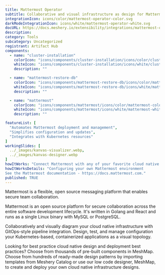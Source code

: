```yaml
---
title: Mattermost Operator
subtitle: Collaborative and visual infrastructure as design for Mattermost Operator
integrationIcon: icons/color/mattermost-operator-color.svg
darkModeIntegrationIcon: icons/white/mattermost-operator-white.svg
docURL: https://docs.meshery.io/extensibility/integrations/mattermost-operator
description: 
category: Tools
subcategory: Uncategorized
registrant: Artifact Hub
components:
  - name: "cluster-installation"
    colorIcon: "icons/components/cluster-installation/icons/color/cluster-installation-color.svg"
    whiteIcon: "icons/components/cluster-installation/icons/white/cluster-installation-white.svg"
    description: ""

  - name: "mattermost-restore-db"
    colorIcon: "icons/components/mattermost-restore-db/icons/color/mattermost-restore-db-color.svg"
    whiteIcon: "icons/components/mattermost-restore-db/icons/white/mattermost-restore-db-white.svg"
    description: ""

  - name: "mattermost"
    colorIcon: "icons/components/mattermost/icons/color/mattermost-color.svg"
    whiteIcon: "icons/components/mattermost/icons/white/mattermost-white.svg"
    description: ""

featureList: [
  "Automates Mattermost deployment and management",
  "Simplifies configuration and updates",
  "Integrates with Kubernetes resources"
]
workingSlides: [
  ../_images/kanvas-visualizer.webp,
  ../_images/kanvas-designer.webp
]
howItWorks: "Connect Mattermost with any of your favorite cloud native apps in just a few clicks. Design, build, and automate anything for your work by integrating apps like Mattermost to create visual automated workflows. Choose from thousands of ready-made apps or use our no-code toolkit to connect to apps not yet in our library."
howItWorksDetails: "Configuring your own Mattermost environment
See the Mattermost documentation - https://docs.mattermost.com."
published: TRUE
---
```

<p>
Mattermost is a flexible, open source messaging platform that enables secure team collaboration.
</p>
<p>Mattermost is an open source platform for secure collaboration across the entire software development lifecycle. It's written in Golang and React and runs as a single Linux binary with MySQL or PostgreSQL.</p>
<p>
    Collaboratively and visually diagram your cloud native infrastructure with GitOps-style pipeline integration. Design, test, and manage configuration your Kubernetes-based, containerized applications as a visual topology.
</p>
<p>
    Looking for best practice cloud native design and deployment best practices? Choose from thousands of pre-built components in MeshMap. Choose from hundreds of ready-made design patterns by importing templates from Meshery Catalog or use our low code designer, MeshMap, to create and deploy your own cloud native infrastructure designs.
</p>
